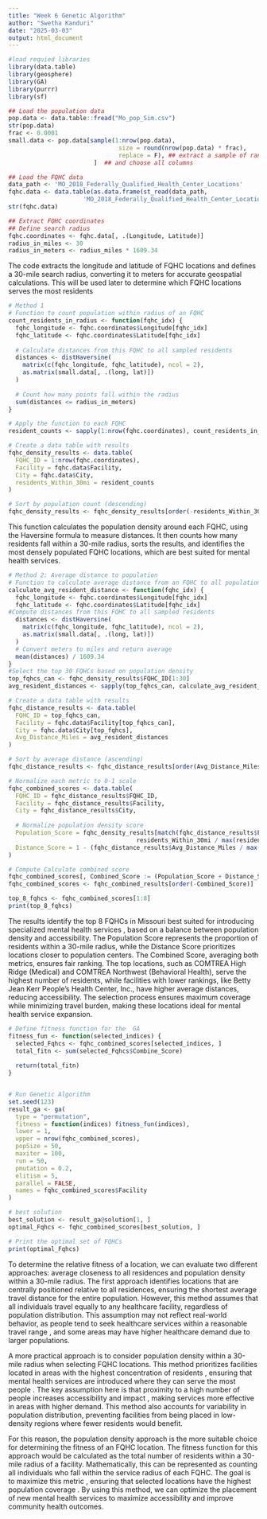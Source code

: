 ```yaml
---
title: "Week 6 Genetic Algorithm"
author: "Swetha Kanduri"
date: "2025-03-03"
output: html_document
---
```


```r
#load requied libraries
library(data.table)
library(geosphere)
library(GA)
library(purrr)
library(sf)
```


```r

## Load the population data
pop.data <- data.table::fread("Mo_pop_Sim.csv")
str(pop.data)
frac <- 0.0001
small.data <- pop.data[sample(1:nrow(pop.data),
                               size = round(nrow(pop.data) * frac),
                               replace = F), ## extract a sample of randomlychosen 1% rows
                        ]  ## and choose all columns

## Load the FQHC data
data_path <- 'MO_2018_Federally_Qualified_Health_Center_Locations'
fqhc.data <- data.table(as.data.frame(st_read(data_path,
                     'MO_2018_Federally_Qualified_Health_Center_Locations')))
str(fqhc.data)
```


```r
## Extract FQHC coordinates
## Define search radius
fqhc.coordinates <- fqhc.data[, .(Longitude, Latitude)]
radius_in_miles <- 30
radius_in_meters <- radius_miles * 1609.34
```

The code extracts the longitude and latitude of FQHC locations and defines a 30-mile search radius, converting it to meters for accurate geospatial calculations. This will be used later to determine which FQHC locations serves the most residents


```r
# Method 1
# Function to count population within radius of an FQHC
count_residents_in_radius <- function(fqhc_idx) {
  fqhc_longitude <- fqhc.coordinates$Longitude[fqhc_idx]
  fqhc_latitude <- fqhc.coordinates$Latitude[fqhc_idx]
  
  # Calculate distances from this FQHC to all sampled residents
  distances <- distHaversine(
    matrix(c(fqhc_longitude, fqhc_latitude), ncol = 2),
    as.matrix(small.data[, .(long, lat)])
  )
  
  # Count how many points fall within the radius
  sum(distances <= radius_in_meters)
}

# Apply the function to each FQHC
resident_counts <- sapply(1:nrow(fqhc.coordinates), count_residents_in_radius)

# Create a data table with results
fqhc_density_results <- data.table(
  FQHC_ID = 1:nrow(fqhc.coordinates),
  Facility = fqhc.data$Facility,
  City = fqhc.data$City,
  residents_Within_30mi = resident_counts
)

# Sort by population count (descending)
fqhc_density_results <- fqhc_density_results[order(-residents_Within_30mi)]
```

This function calculates the population density around each FQHC, using the Haversine formula to measure distances. It then counts how many residents fall within a 30-mile radius, sorts the results, and identifies the most densely populated FQHC locations, which are best suited for mental health services.



```r
# Method 2: Average distance to population
# Function to calculate average distance from an FQHC to all population points
calculate_avg_resident_distance <- function(fqhc_idx) {
  fqhc_longitude <- fqhc.coordinates$Longitude[fqhc_idx]
  fqhc_latitude <- fqhc.coordinates$Latitude[fqhc_idx]
#Compute distances from this FQHC to all sampled residents
  distances <- distHaversine(
    matrix(c(fqhc_longitude, fqhc_latitude), ncol = 2),
    as.matrix(small.data[, .(long, lat)])
  )
  # Convert meters to miles and return average
  mean(distances) / 1609.34
}
#Select the top 30 FQHCs based on population density
top_fqhcs_can <- fqhc_density_results$FQHC_ID[1:30]
avg_resident_distances <- sapply(top_fqhcs_can, calculate_avg_resident_distance)

# Create a data table with results
fqhc_distance_results <- data.table(
  FQHC_ID = top_fqhcs_can,
  Facility = fqhc.data$Facility[top_fqhcs_can],
  City = fqhc.data$City[top_fqhcs],
  Avg_Distance_Miles = avg_resident_distances
)

# Sort by average distance (ascending)
fqhc_distance_results <- fqhc_distance_results[order(Avg_Distance_Miles)]

# Normalize each metric to 0-1 scale
fqhc_combined_scores <- data.table(
  FQHC_ID = fqhc_distance_results$FQHC_ID,
  Facility = fqhc_distance_results$Facility,
  City = fqhc_distance_results$City,
  
  # Normalize population density score
  Population_Score = fqhc_density_results[match(fqhc_distance_results$FQHC_ID, fqhc_density_results$FQHC_ID), 
                                    residents_Within_30mi / max(residents_Within_30mi)],
  Distance_Score = 1 - (fqhc_distance_results$Avg_Distance_Miles / max(fqhc_distance_results$Avg_Distance_Miles))
)

# Compute Calculate combined score
fqhc_combined_scores[, Combined_Score := (Population_Score + Distance_Score) / 2]
fqhc_combined_scores <- fqhc_combined_results[order(-Combined_Score)]

top_8_fqhcs <- fqhc_combined_scores[1:8]
print(top_8_fqhcs)
```

The results identify the top 8 FQHCs in Missouri best suited for introducing specialized mental health services
, based on a balance between population density and accessibility. The Population Score represents the proportion of residents within a 30-mile radius, while the Distance Score prioritizes locations closer to population centers. The Combined Score, averaging both metrics, ensures fair ranking. The top locations, such as COMTREA High Ridge (Medical) and COMTREA Northwest (Behavioral Health), serve the highest number of residents, while facilities with lower rankings, like Betty Jean Kerr People's Health Center, Inc., have higher average distances, reducing accessibility. The selection process ensures maximum coverage while minimizing travel burden, making these locations ideal for mental health service expansion.

```r
# Define fitness function for the  GA
fitness_fun <- function(selected_indices) {
  selected_Fqhcs <- fqhc_combined_scores[selected_indices, ]
  total_fitn <- sum(selected_Fqhcs$Combine_Score)
  
  return(total_fitn)
}


# Run Genetic Algorithm
set.seed(123)
result_ga <- ga(
  type = "permutation",
  fitness = function(indices) fitness_fun(indices),
  lower = 1,
  upper = nrow(fqhc_combined_scores),
  popSize = 50,  
  maxiter = 100,  
  run = 50, 
  pmutation = 0.2, 
  elitism = 5, 
  parallel = FALSE, 
  names = fqhc_combined_scores$Facility
)

# best solution
best_solution <- result_ga@solution[1, ]
optimal_Fqhcs <- fqhc_combined_scores[best_solution, ]

# Print the optimal set of FQHCs
print(optimal_Fqhcs)
```



To determine the relative fitness of a location, we can evaluate two different approaches: average closeness to all residences and population density within a 30-mile radius. The first approach identifies locations that are centrally positioned relative to all residences, ensuring the shortest average travel distance for the entire population. However, this method assumes that all individuals travel equally  to any healthcare facility, regardless of population distribution. This assumption may not reflect real-world behavior, as people tend to seek healthcare services within  a reasonable travel range , and some areas may have higher healthcare demand due to larger populations.

A more practical approach is to consider  population density within a 30-mile radius  when selecting FQHC locations. This method prioritizes facilities located in areas  with the highest concentration of residents , ensuring that mental health services are introduced where they can serve the most people . The key assumption here is that  proximity to a high number of people increases accessibility and impact , making services more effective in areas with higher demand. This method also accounts for  variability in population distribution, preventing facilities from being placed in  low-density regions  where fewer residents would benefit.

For this reason, the  population density approach  is the more suitable choice for determining the fitness of an FQHC location. The  fitness function  for this approach would be calculated as the  total number of residents within a 30-mile radius  of a facility. Mathematically, this can be represented as  counting all individuals who fall within the service radius of each FQHC. The  goal is to maximize this metric , ensuring that selected locations have  the highest population coverage . By using this method, we can optimize the placement of new mental health services to  maximize accessibility and improve community health outcomes.



